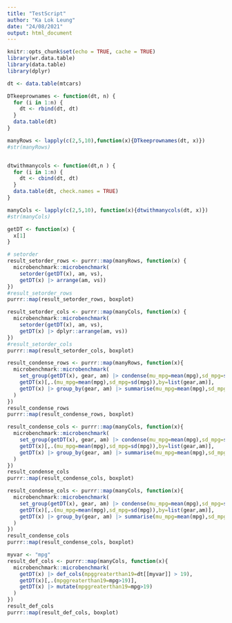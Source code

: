 ```yaml
---
title: "TestScript"
author: "Ka Lok Leung"
date: "24/08/2021"
output: html_document
---
```


```r
knitr::opts_chunk$set(echo = TRUE, cache = TRUE)
library(wr.data.table)
library(data.table)
library(dplyr)
```

```r
dt <- data.table(mtcars)

DTkeeprownames <- function(dt, n) {
  for (i in 1:n) {
    dt <- rbind(dt, dt)
  }
  data.table(dt)
}

manyRows <- lapply(c(2,5,10),function(x){DTkeeprownames(dt, x)})
#str(manyRows)


dtwithmanycols <- function(dt,n ) {
  for (i in 1:n) {
    dt <- cbind(dt, dt)
  }
  data.table(dt, check.names = TRUE)
}

manyCols <- lapply(c(2,5,10), function(x){dtwithmanycols(dt, x)})
#str(manyCols)

getDT <- function(x) {
  x[1]
}
```

```r
# setorder
result_setorder_rows <- purrr::map(manyRows, function(x) {
  microbenchmark::microbenchmark(
    setorder(getDT(x), am, vs),
    getDT(x) |> arrange(am, vs))
})
#result_setorder_rows
purrr::map(result_setorder_rows, boxplot)
```

```r
result_setorder_cols <- purrr::map(manyCols, function(x) {
  microbenchmark::microbenchmark(
    setorder(getDT(x), am, vs),
    getDT(x) |> dplyr::arrange(am, vs))
})
#result_setorder_cols
purrr::map(result_setorder_cols, boxplot)
```

```r
result_condense_rows <- purrr::map(manyRows, function(x){
  microbenchmark::microbenchmark(
    set_group(getDT(x), gear, am) |> condense(mu_mpg=mean(mpg),sd_mpg=sd(mpg)),
    getDT(x)[,.(mu_mpg=mean(mpg),sd_mpg=sd(mpg)),by=list(gear,am)],
    getDT(x) |> group_by(gear, am) |> summarise(mu_mpg=mean(mpg),sd_mpg=sd(mpg), .groups="drop")
  )
})
result_condense_rows
purrr::map(result_condense_rows, boxplot)
```

```r
result_condense_cols <- purrr::map(manyCols, function(x){
  microbenchmark::microbenchmark(
    set_group(getDT(x), gear, am) |> condense(mu_mpg=mean(mpg),sd_mpg=sd(mpg)),
    getDT(x)[,.(mu_mpg=mean(mpg),sd_mpg=sd(mpg)),by=list(gear,am)],
    getDT(x) |> group_by(gear, am) |> summarise(mu_mpg=mean(mpg),sd_mpg=sd(mpg), .groups="drop")
  )
})
result_condense_cols
purrr::map(result_condense_cols, boxplot)
```

```r
result_condense_cols <- purrr::map(manyCols, function(x){
  microbenchmark::microbenchmark(
    set_group(getDT(x), gear, am) |> condense(mu_mpg=mean(mpg),sd_mpg=sd(mpg)),
    getDT(x)[,.(mu_mpg=mean(mpg),sd_mpg=sd(mpg)),by=list(gear,am)],
    getDT(x) |> group_by(gear, am) |> summarise(mu_mpg=mean(mpg),sd_mpg=sd(mpg), .groups="drop")
  )
})
result_condense_cols
purrr::map(result_condense_cols, boxplot)
```
```r
myvar <- "mpg"
result_def_cols <- purrr::map(manyCols, function(x){
  microbenchmark::microbenchmark(
    getDT(x) |> def_cols(mpggreaterthan19=dt[[myvar]] > 19),
    getDT(x)[,.(mpggreaterthan19=mpg>19)],
    getDT(x) |> mutate(mpggreaterthan19=mpg>19)
  )
})
result_def_cols
purrr::map(result_def_cols, boxplot)
```
